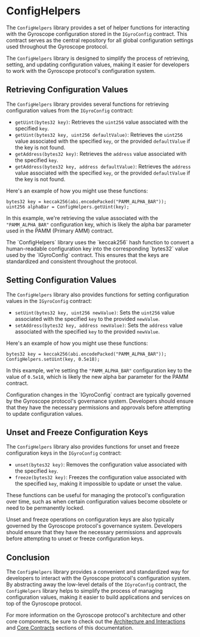 
# ConfigHelpers

The `ConfigHelpers` library provides a set of helper functions for interacting with the Gyroscope configuration stored in the `IGyroConfig` contract. This contract serves as the central repository for all global configuration settings used throughout the Gyroscope protocol.

The `ConfigHelpers` library is designed to simplify the process of retrieving, setting, and updating configuration values, making it easier for developers to work with the Gyroscope protocol's configuration system.

## Retrieving Configuration Values

The `ConfigHelpers` library provides several functions for retrieving configuration values from the `IGyroConfig` contract:

- `getUint(bytes32 key)`: Retrieves the `uint256` value associated with the specified `key`.
- `getUint(bytes32 key, uint256 defaultValue)`: Retrieves the `uint256` value associated with the specified `key`, or the provided `defaultValue` if the key is not found.
- `getAddress(bytes32 key)`: Retrieves the `address` value associated with the specified `key`.
- `getAddress(bytes32 key, address defaultValue)`: Retrieves the `address` value associated with the specified `key`, or the provided `defaultValue` if the key is not found.

Here's an example of how you might use these functions:

```solidity
bytes32 key = keccak256(abi.encodePacked("PAMM_ALPHA_BAR"));
uint256 alphaBar = ConfigHelpers.getUint(key);
```

In this example, we're retrieving the value associated with the `"PAMM_ALPHA_BAR"` configuration key, which is likely the alpha bar parameter used in the PAMM (Primary AMM) contract.

<Callout type="info">
The `ConfigHelpers` library uses the `keccak256` hash function to convert a human-readable configuration key into the corresponding `bytes32` value used by the `IGyroConfig` contract. This ensures that the keys are standardized and consistent throughout the protocol.
</Callout>

## Setting Configuration Values

The `ConfigHelpers` library also provides functions for setting configuration values in the `IGyroConfig` contract:

- `setUint(bytes32 key, uint256 newValue)`: Sets the `uint256` value associated with the specified `key` to the provided `newValue`.
- `setAddress(bytes32 key, address newValue)`: Sets the `address` value associated with the specified `key` to the provided `newValue`.

Here's an example of how you might use these functions:

```solidity
bytes32 key = keccak256(abi.encodePacked("PAMM_ALPHA_BAR"));
ConfigHelpers.setUint(key, 0.5e18);
```

In this example, we're setting the `"PAMM_ALPHA_BAR"` configuration key to the value of `0.5e18`, which is likely the new alpha bar parameter for the PAMM contract.

<Callout type="warning">
Configuration changes in the `IGyroConfig` contract are typically governed by the Gyroscope protocol's governance system. Developers should ensure that they have the necessary permissions and approvals before attempting to update configuration values.
</Callout>

## Unset and Freeze Configuration Keys

The `ConfigHelpers` library also provides functions for unset and freeze configuration keys in the `IGyroConfig` contract:

- `unset(bytes32 key)`: Removes the configuration value associated with the specified `key`.
- `freeze(bytes32 key)`: Freezes the configuration value associated with the specified `key`, making it impossible to update or unset the value.

These functions can be useful for managing the protocol's configuration over time, such as when certain configuration values become obsolete or need to be permanently locked.

<Callout type="info">
Unset and freeze operations on configuration keys are also typically governed by the Gyroscope protocol's governance system. Developers should ensure that they have the necessary permissions and approvals before attempting to unset or freeze configuration keys.
</Callout>

## Conclusion

The `ConfigHelpers` library provides a convenient and standardized way for developers to interact with the Gyroscope protocol's configuration system. By abstracting away the low-level details of the `IGyroConfig` contract, the `ConfigHelpers` library helps to simplify the process of managing configuration values, making it easier to build applications and services on top of the Gyroscope protocol.

For more information on the Gyroscope protocol's architecture and other core components, be sure to check out the [Architecture and Interactions](/architecture-interactions) and [Core Contracts](/core-contracts) sections of this documentation.